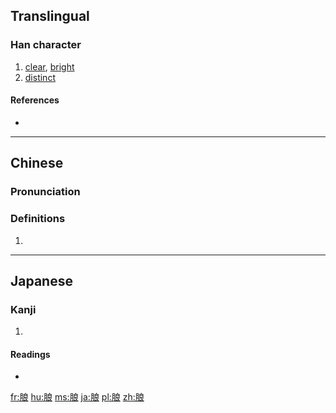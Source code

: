 {{also|朗}}
==Translingual==

===Han character===
{{Han char|rn=74|rad=月|as=07|sn=11|four=|canj=月戈日女 (BIAV)|ids=⿰[[月]][[良]]}}

# [[clear]], [[bright]]
# [[distinct]]

====References====
* {{Han ref|kx=0505.220|dkj=14363|dj=0884.180|hdz=32082.030|uh=6716|ud=26390}}

----

==Chinese==
{{zh-forms}}

===Pronunciation===
{{zh-pron
|m=lǎng
|c=long5
|mc=y
|oc=y
|ma=
|cat=a
}}

===Definitions===
# {{rfdef|lang=zh}}

----

==Japanese==

===Kanji===
{{ja-kanji|grade=|rs=月07}}

# {{defn|lang=ja|sort=月07}}

====Readings====
* {{ja-readings|on=[[ろう]] (rō)|kun=[[ほがらか]] (hogaraka)}}

[[fr:朖]]
[[hu:朖]]
[[ms:朖]]
[[ja:朖]]
[[pl:朖]]
[[zh:朖]]